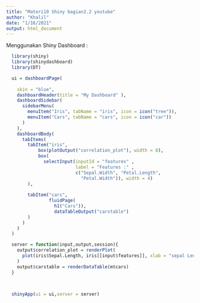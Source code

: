 ```yaml
---
title: "Materi10 Shiny bagian2.2 youtube"
author: "Khalil"
date: "1/16/2021"
output: html_document
---
```


Menggunakan Shiny Dashboard : 
```r
  library(shiny)
  library(shinydashboard)
  library(DT)
```

```r
  ui = dashboardPage(
    
    skin = "blue",
    dashboardHeader(title = "My Dashboard" ),
    dashboardSidebar(
      sidebarMenu(
        menuItem("Iris", tabName = "iris", icon = icon("tree")),
        menuItem("Cars", tabName = "cars", icon = icon("car"))
      )
    ),
    dashboardBody(
      tabItems(
        tabItem("iris",
            box(plotOutput("correlation_plot"), width = 8),
            box(
              selectInput(inputId = "features" , 
                          label = "Features :" ,
                          c("Sepal.Width", "Petal.Length",
                            "Petal.Width")), width = 4)    
        ),
        
        tabItem("cars",
                fluidPage(
                  h1("Cars")),
                  dataTableOutput("carstable")
        )
      )
    )
  )
```

```r
  server = function(input,output,session){
    output$correlation_plot = renderPlot(
      plot(iris$Sepal.Length, iris[[input$features]], xlab = "sepal Length", ylab = "Features")
    )
    output$carstable = renderDataTable(mtcars)
  }
  
  
```

```r
  shinyApp(ui = ui,server = server)
```

